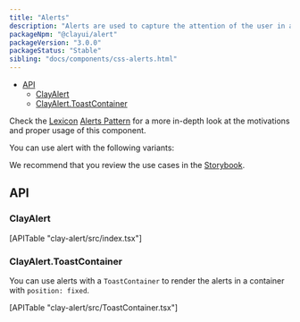 ```yaml
---
title: "Alerts"
description: "Alerts are used to capture the attention of the user in an intrusive way."
packageNpm: "@clayui/alert"
packageVersion: "3.0.0"
packageStatus: "Stable"
sibling: "docs/components/css-alerts.html"
---
```



<div class="nav-toc-absolute">
<div class="nav-toc">

- [API](#api)
  - [ClayAlert](#clayalert)
  - [ClayAlert.ToastContainer](#clayalert)

</div>
</div>

<div class="clay-site-alert alert alert-info">
	Check the <a href="https://liferay.design/lexicon/">Lexicon</a> <a href="https://liferay.design/lexicon/core-components/alerts/">Alerts Pattern</a> for a more in-depth look at the motivations and proper usage of this component.
</div>

You can use alert with the following variants:

<Alert />

We recommend that you review the use cases in the <a href="https://storybook-clayui.netlify.com/?path=/story/clayalert--default">Storybook</a>.

## API

### ClayAlert

<div>
	[APITable "clay-alert/src/index.tsx"]
</div>

### ClayAlert.ToastContainer

You can use alerts with a `ToastContainer` to render the alerts in a container with `position: fixed`.

<AlertToastContainer />

<div>
	[APITable "clay-alert/src/ToastContainer.tsx"]
</div>
